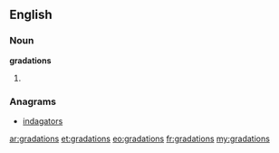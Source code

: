 ==English==

===Noun===
'''gradations'''

# {{plural of|gradation}}

===Anagrams===
* [[indagators#English|indagators]]

[[ar:gradations]]
[[et:gradations]]
[[eo:gradations]]
[[fr:gradations]]
[[my:gradations]]